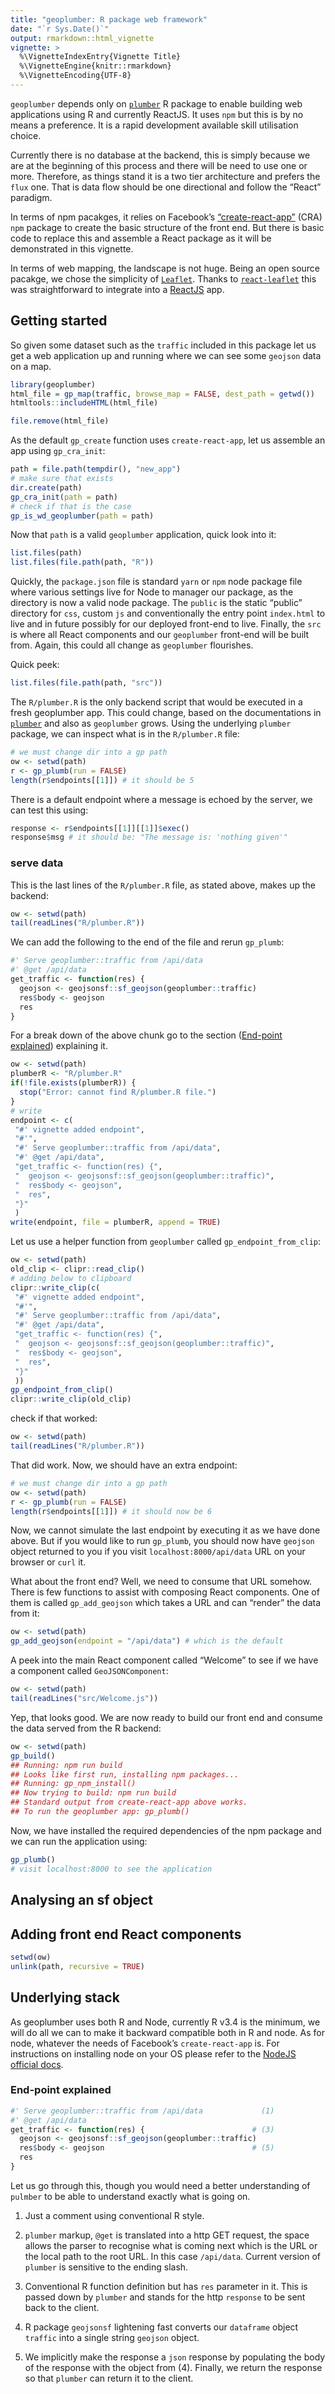 ```yaml
---
title: "geoplumber: R package web framework"
date: "`r Sys.Date()`"
output: rmarkdown::html_vignette
vignette: >
  %\VignetteIndexEntry{Vignette Title}
  %\VignetteEngine{knitr::rmarkdown}
  %\VignetteEncoding{UTF-8}
---
```


`geoplumber` depends only on [`plumber`](https://www.rplumber.io) R package to enable building web applications using R and currently ReactJS. It uses `npm` but this is by no means a preference. It is a rapid development available skill utilisation choice.

Currently there is no database at the backend, this is simply because we are at the beginning of this process and there will be need to use one or more. Therefore, as things stand it is a two tier architecture and prefers the `flux` one. That is data flow should be one directional and follow the "React" paradigm.

In terms of npm pacakges, it relies on Facebook's ["create-react-app"](https://github.com/facebook/create-react-app) (CRA) `npm` package to create the basic structure of the front end. But there is basic code to replace this and assemble a React package as it will be demonstrated in this vignette.

In terms of web mapping, the landscape is not huge. Being an open source pacakge, we chose the simplicity of [`Leaflet`](https://leafletjs.com/). Thanks to [`react-leaflet`](https://react-leaflet.js.org/) this was straightforward to integrate into a [ReactJS](https://github.com/facebook/react) app.

## Getting started
So given some dataset such as the `traffic` included in this package let us get a web application up and running where we can see some `geojson` data on a map.

```r
library(geoplumber)
html_file = gp_map(traffic, browse_map = FALSE, dest_path = getwd())
htmltools::includeHTML(html_file)
```

```r
file.remove(html_file)
```

As the default `gp_create` function uses `create-react-app`, let us assemble an app using `gp_cra_init`:

```r
path = file.path(tempdir(), "new_app")
# make sure that exists
dir.create(path)
gp_cra_init(path = path)
# check if that is the case
gp_is_wd_geoplumber(path = path)

```

Now that `path` is a valid `geoplumber` application, quick look into it:
```r
list.files(path)
list.files(file.path(path, "R"))
```

Quickly, the `package.json` file is standard `yarn` or `npm` node package file where various settings live for Node to manager our package, as the directory is now a valid node package. The `public` is the static "public" directory for `css`, custom `js` and conventionally the entry point `index.html` to live and in future possibly for our deployed front-end to live. Finally, the `src` is where all React components and our `geoplumber` front-end will be built from. Again, this could all change as `geoplumber` flourishes.

Quick peek:

```r
list.files(file.path(path, "src"))
```


The `R/plumber.R` is the only backend script that would be executed in a fresh geoplumber app. This could change, based on the documentations in [`plumber`](https://www.rplumber.io) and also as `geoplumber` grows. Using the underlying `plumber` package, we can inspect what is in the `R/plumber.R` file:

```r
# we must change dir into a gp path
ow <- setwd(path)
r <- gp_plumb(run = FALSE)
length(r$endpoints[[1]]) # it should be 5
```

There is a default endpoint where a message is echoed by the server, we can test this using:

```r
response <- r$endpoints[[1]][[1]]$exec()
response$msg # it should be: "The message is: 'nothing given'"
```

### serve data

This is the last lines of the `R/plumber.R` file, as stated above, makes up the backend:

```r
ow <- setwd(path)
tail(readLines("R/plumber.R"))
```

We can add the following to the end of the file and rerun `gp_plumb`:
```r
#' Serve geoplumber::traffic from /api/data           
#' @get /api/data   
get_traffic <- function(res) {                        
  geojson <- geojsonsf::sf_geojson(geoplumber::traffic)
  res$body <- geojson 
  res
}
```
For a break down of the above chunk go to the section ([End-point explained]) explaining it.

```r
ow <- setwd(path)
plumberR <- "R/plumber.R"
if(!file.exists(plumberR)) {
  stop("Error: cannot find R/plumber.R file.")
}
# write
endpoint <- c(
 "#' vignette added endpoint",
 "#'",
 "#' Serve geoplumber::traffic from /api/data",
 "#' @get /api/data",
 "get_traffic <- function(res) {",
 "  geojson <- geojsonsf::sf_geojson(geoplumber::traffic)",
 "  res$body <- geojson",
 "  res",
 "}"
 )
write(endpoint, file = plumberR, append = TRUE)
```
Let us use a helper function from `geoplumber` called `gp_endpoint_from_clip`:

```r
ow <- setwd(path)
old_clip <- clipr::read_clip()
# adding below to clipboard
clipr::write_clip(c(
 "#' vignette added endpoint",
 "#'",
 "#' Serve geoplumber::traffic from /api/data",
 "#' @get /api/data",
 "get_traffic <- function(res) {",
 "  geojson <- geojsonsf::sf_geojson(geoplumber::traffic)",
 "  res$body <- geojson",
 "  res",
 "}"
 ))
gp_endpoint_from_clip()
clipr::write_clip(old_clip)
```
check if that worked:
```r
ow <- setwd(path)
tail(readLines("R/plumber.R"))
```

That did work. Now, we should have an extra endpoint:
```r
# we must change dir into a gp path
ow <- setwd(path)
r <- gp_plumb(run = FALSE)
length(r$endpoints[[1]]) # it should now be 6
```

Now, we cannot simulate the last endpoint by executing it as we have done above. But if you would like to run `gp_plumb`, you should now have `geojson` object returned to you if you visit `localhost:8000/api/data` URL on your browser or `curl` it.

What about the front end? Well, we need to consume that URL somehow. There is few functions to assist with composing React components. One of them is called `gp_add_geojson` which takes a URL and can "render" the data from it:

```r
ow <- setwd(path)
gp_add_geojson(endpoint = "/api/data") # which is the default
```
A peek into the main React component called "Welcome" to see if we have a component called `GeoJSONComponent`:
```r
ow <- setwd(path)
tail(readLines("src/Welcome.js"))
```

Yep, that looks good. We are now ready to build our front end and consume the data served from the R backend:

```r
ow <- setwd(path)
gp_build()
## Running: npm run build
## Looks like first run, installing npm packages...
## Running: gp_npm_install()
## Now trying to build: npm run build
## Standard output from create-react-app above works.
## To run the geoplumber app: gp_plumb()
```

Now, we have installed the required dependencies of the npm package and we can run the application using:

```r
gp_plumb()
# visit localhost:8000 to see the application
```

## Analysing an sf object

## Adding front end React components

```r
setwd(ow)
unlink(path, recursive = TRUE)
```

## Underlying stack

As geoplumber uses both R and Node, currently R v3.4 is the minimum, we will do all we can to make it backward compatible both in R and node. As for node, whatever the needs of Facebook's `create-react-app` is. For instructions on installing node on your OS please refer to the [NodeJS official docs](https://nodejs.org/en/download/package-manager/).


### End-point explained
```r
#' Serve geoplumber::traffic from /api/data             (1)
#' @get /api/data                                       
get_traffic <- function(res) {                        # (3)
  geojson <- geojsonsf::sf_geojson(geoplumber::traffic)
  res$body <- geojson                                 # (5)
  res
}
```
Let us go through this, though you would need a better understanding of `pulmber` to be able to understand exactly what is going on.

(1) Just a comment using conventional R style.

(2) `plumber` markup, `@get` is translated into a http GET request, the space allows the parser to recognise what is coming next which is the URL or the local path to the root URL. In this case `/api/data`. Current version of `plumber` is sensitive to the ending slash.

(3) Conventional R function definition but has `res` parameter in it. This is passed down by `plumber` and stands for the http `response` to be sent back to the client.

(4) R package `geojsonsf` lightening fast converts our `dataframe` object `traffic` into a single string `geojson` object.

(5) We implicitly make the response a `json` response by populating the body of the response with the object from (4).
Finally, we return the response so that `plumber` can return it to the client.

